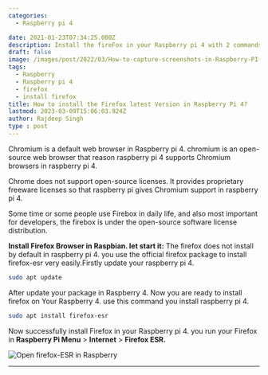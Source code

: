 ```yaml
---
categories:
  - Raspberry pi 4

date: 2021-01-23T07:34:25.000Z
description: Install the fireFox in your Raspberry pi 4 with 2 commands
draft: false
image: /images/post/2022/03/How-to-capture-screenshots-in-Raspberry-PI-4--1-.png
tags:
  - Raspberry
  - Raspberry pi 4
  - firefox
  - install firefox
title: How to install the Firefox latest Version in Raspberry Pi 4?
lastmod: 2023-03-09T15:06:03.924Z
author: Rajdeep Singh
type : post
---
```


Chromium is a default web browser in Raspberry pi 4. chromium is an open-source
web browser that reason raspberry pi 4 supports Chromium browsers in raspberry
pi 4.

Chrome does not support open-source licenses. It provides proprietary freeware
licenses so that raspberry pi gives Chromium support in raspberry pi 4.

Some time or some people use Firebox in daily life, and also most important for
developers, the firebox is under the open-source software license distribution.

**Install Firefox Browser in Raspbian. let start it:** The firefox does not
install by default in raspberry pi 4. you use the official firefox package to
install firefox-esr very easily.Firstly update your raspberry pi 4.

```bash
sudo apt update
```

After update your package in Raspberry 4. Now you are ready to install firefox
on Your Raspberry 4. use this command you install raspberry pi 4.

```bash
sudo apt install firefox-esr
```

Now successfully install Firefox in your Raspberry pi 4. you run your Firefox in
**Raspberry Pi Menu** > **Internet** > **Firefox ESR.**

![Open firefox-ESR in Raspberry](/images/post/2021/01/install-firebox-esr.png "Open firefox-ESR in Raspberry")

---

